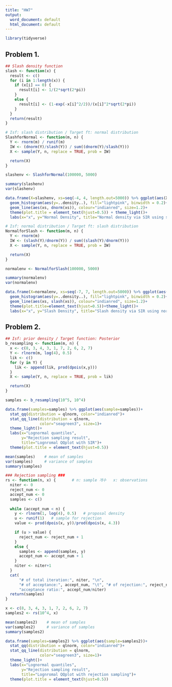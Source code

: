 ```yaml
---
title: "HW7"
output:
  word_document: default
  html_document: default
---
```

```r
library(tidyverse)
```

          
          
## Problem 1.
```r
## Slash density function
slash <- function(x) {
  result <- c()
  for (i in 1:length(x)) {
    if (x[i] == 0) {
      result[i] <- 1/(2*sqrt(2*pi))
    }
    else {
      result[i] <- (1-exp(-x[i]^2/2))/(x[i]^2*sqrt(2*pi))
    }
  }
  return(result)
}
```

```r
# Isf: slash distribution / Target ft: normal distribution
SlashforNormal <- function(m, n) {
  Y <- rnorm(m) / runif(m)
  IW <- (dnorm(Y)/slash(Y)) / sum((dnorm(Y)/slash(Y)))
  X <- sample(Y, n, replace = TRUE, prob = IW)

  return(X)
}

slashenv <- SlashforNormal(100000, 5000)
```

```r
summary(slashenv)
var(slashenv)
```
```r
data.frame(X=slashenv, xs=seq(-4, 4, length.out=5000)) %>% ggplot(aes(X))+
  geom_histogram(aes(y=..density..), fill="lightpink", binwidth = 0.2)+
  geom_line(aes(xs, dnorm(xs)), colour="indianred", size=1.2)+
  theme(plot.title = element_text(hjust=0.5)) + theme_light()+
  labs(x="x", y="Normal Density", title="Normal density via SIR using slash dist envelope")
```
           
           
```r
# Isf: normal distribution / Target ft: slash distribution
NormalforSlash <- function(m, n) {
  Y <- rnorm(m)
  IW <- (slash(Y)/dnorm(Y)) / sum((slash(Y)/dnorm(Y)))
  X <- sample(Y, n, replace = TRUE, prob = IW)

  return(X)
}

normalenv <- NormalforSlash(100000, 5000)
```
```r
summary(normalenv)
var(normalenv)
```
```r
data.frame(X=normalenv, xs=seq(-7, 7, length.out=5000)) %>% ggplot(aes(X))+
  geom_histogram(aes(y=..density..), fill="lightpink", binwidth = 0.2)+
  geom_line(aes(xs, slash(xs)), colour="indianred", size=1.2)+
  theme(plot.title=element_text(hjust=0.5))+theme_light()+
  labs(x="x", y="Slash Density", title="Slash density via SIR using normal dist envelope")
```
              
              
              
## Problem 2.
```r
## Isf: prior density / Target function: Posterior
b_resampling <- function(m, n) {
  x <- c(8, 3, 4, 3, 1, 7, 2, 6, 2, 7)
  Y <- rlnorm(m, log(4), 0.5)
  lik <- c()
  for (y in Y) {
    lik <- append(lik, prod(dpois(x,y)))
  }
  X <- sample(Y, n, replace = TRUE, prob = lik)

  return(X)
}

samples <- b_resampling(10^5, 10^4)
```

```r
data.frame(samples=samples) %>% ggplot(aes(sample=samples))+
  stat_qq(distribution = qlnorm, color="indianred")+
  stat_qq_line(distribution = qlnorm,
               color="seagreen3", size=1)+
  theme_light()+
  labs(x="Lognormal quantiles",
       y="Rejection sampling result",
       title="Lognromal QQplot with SIR")+
  theme(plot.title = element_text(hjust=0.5))
```
```r
mean(samples)    # mean of samples
var(samples)     # variance of samples
summary(samples)
```
           
           
```r
### Rejection sampling ###
rs <- function(n, x) {       # n: sample 개수   x: observations
  niter <- 0
  reject_num <- 0
  accept_num <- 0
  samples <- c()
  
  while (accept_num < n) {
    y <- rlnorm(1, log(4), 0.5)   # proposal density
    u <- runif(1)   # sample for rejection
    value <- prod(dpois(x, y))/prod(dpois(x, 4.3))

    if (u > value) {
      reject_num <- reject_num + 1
    }
    else {
      samples <- append(samples, y)
      accept_num <- accept_num + 1
    }
    niter <- niter+1
  }
  cat(
      "# of total iteration:", niter, "\n",
      "# of acceptance:", accept_num, "\t", "# of rejection:", reject_num, "\n",
      "acceptance ratio:", accept_num/niter)
  return(samples)
}
```
```r
x <- c(8, 3, 4, 3, 1, 7, 2, 6, 2, 7)
samples2 <- rs(10^4, x)
```
```r
mean(samples2)    # mean of samples
var(samples2)     # variance of samples
summary(samples2)
```
```r
data.frame(samples=samples2) %>% ggplot(aes(sample=samples2))+
  stat_qq(distribution = qlnorm, color="indianred")+
  stat_qq_line(distribution = qlnorm,
               color="seagreen3", size=1)+
  theme_light()+
  labs(x="Lognormal quantiles",
       y="Rejection sampling result",
       title="Lognromal QQplot with rejection sampling")+
  theme(plot.title = element_text(hjust=0.5))
```











